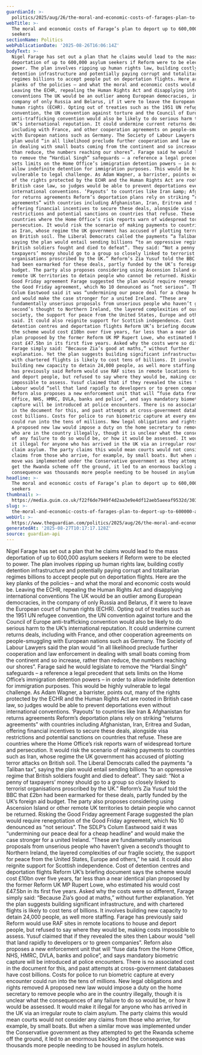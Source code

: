 ```yaml
---
guardianId: >-
  politics/2025/aug/26/the-moral-and-economic-costs-of-farages-plan-to-deport-up-to-600000-asylum-seekers
webTitle: >-
  The moral and economic costs of Farage’s plan to deport up to 600,000 asylum
  seekers
sectionName: Politics
webPublicationDate: '2025-08-26T16:06:14Z'
bodyText: >-
  Nigel Farage has set out a plan that he claims would lead to the mass
  deportation of up to 600,000 asylum seekers if Reform were to be elected to
  power. The plan involves ripping up human rights law, building costly
  detention infrastructure and potentially paying corrupt and totalitarian
  regimes billions to accept people put on deportation flights. Here are the key
  planks of the policies – and what the moral and economic costs would be.
  Leaving the ECHR, repealing the Human Rights Act and disapplying international
  conventions The UK would be an outlier among European democracies, in the
  company of only Russia and Belarus, if it were to leave the European court of
  human rights (ECHR). Opting out of treaties such as the 1951 UN refugee
  convention, the UN convention against torture and the Council of Europe
  anti-trafficking convention would also be likely to do serious harm to the
  UK’s international reputation. It could undermine current returns deals,
  including with France, and other cooperation agreements on people-smuggling
  with European nations such as Germany. The Society of Labour Lawyers said the
  plan would “in all likelihood preclude further cooperation and law enforcement
  in dealing with small boats coming from the continent and so increase, rather
  than reduce, the numbers reaching our shores”. Farage said he would legislate
  to remove the “Hardial Singh” safeguards – a reference a legal precedent that
  sets limits on the Home Office’s immigration detention powers – in order to
  allow indefinite detention for immigration purposes. This would be highly
  vulnerable to legal challenge. As Adam Wagner, a barrister, points out, many
  of the rights protected by the ECHR and the Human Rights Act are rooted in
  British case law, so judges would be able to prevent deportations even without
  international conventions. ‘Payouts’ to countries like Iran &amp; Afghanistan
  for returns agreements Reform’s deportation plans rely on striking “returns
  agreements” with countries including Afghanistan, Iran, Eritrea and Sudan,
  offering financial incentives to secure these deals, alongside visa
  restrictions and potential sanctions on countries that refuse. These are
  countries where the Home Office’s risk reports warn of widespread torture and
  persecution. It would risk the scenario of making payments to countries such
  as Iran, whose regime the UK government has accused of plotting terror attacks
  on British soil. The Liberal Democrats called the payments “a Taliban tax”,
  saying the plan would entail sending billions “to an oppressive regime that
  British soldiers fought and died to defeat”. They said: “Not a penny of
  taxpayers’ money should go to a group so closely linked to terrorist
  organisations proscribed by the UK.” Reform’s Zia Yusuf told the BBC that £2bn
  had been earmarked for these deals, partly funded by the UK’s foreign aid
  budget. The party also proposes considering using Ascension Island or other
  remote UK territories to detain people who cannot be returned. Risking the
  Good Friday agreement Farage suggested the plan would require renegotiation of
  the Good Friday agreement, which No 10 denounced as “not serious”. The SDLP’s
  Colum Eastwood said it was “undermining our peace deal for a cheap headline”
  and would make the case stronger for a united Ireland. “These are
  fundamentally unserious proposals from unserious people who haven’t given a
  second’s thought to Northern Ireland, the layered complexities of our fragile
  society, the support for peace from the United States, Europe and others,” he
  said. It could also reignite support for Scottish independence. Cost of
  detention centres and deportation flights Reform UK’s briefing document says
  the scheme would cost £10bn over five years, far less than a near identical
  plan proposed by the former Reform UK MP Rupert Lowe, who estimated his would
  cost £47.5bn in its first five years. Asked why the costs were so different,
  Farage simply said: “Because Zia’s good at maths,” without further
  explanation. Yet the plan suggests building significant infrastructure, and
  with chartered flights is likely to cost tens of billions. It involves
  building new capacity to detain 24,000 people, as well more staffing. Farage
  has previously said Reform would use RAF sites in remote locations to house
  and deport people, but refused to say where they would be, making costs
  impossible to assess. Yusuf claimed that if they revealed the sites then
  Labour would “sell that land rapidly to developers or to green companies”.
  Reforn also proposes a new enforcement unit that will “fuse data from the Home
  Office, NHS, HMRC, DVLA, banks and police”, and says mandatory biometric
  capture will be introduced at police encounters. There is no associated cost
  in the document for this, and past attempts at cross-government databases have
  cost billions. Costs for police to run biometric capture at every encounter
  could run into the tens of millions. New legal obligations and rights removed
  A proposed new law would impose a duty on the home secretary to remove people
  who are in the country illegally, though it is unclear what the consequences
  of any failure to do so would be, or how it would be assessed. It would make
  it illegal for anyone who has arrived in the UK via an irregular route to
  claim asylum. The party claims this would mean courts would not consider any
  claims from those who arrive, for example, by small boats. But when a similar
  move was implemented under the Conservative government as they attempted to
  get the Rwanda scheme off the ground, it led to an enormous backlog and the
  consequence was thousands more people needing to be housed in asylum hotels.
headline: >-
  The moral and economic costs of Farage’s plan to deport up to 600,000 asylum
  seekers
thumbnail: >-
  https://media.guim.co.uk/f22f6de7949f4d2aa3e9e4df12aeb5aeeaf9532d/303_409_5026_4021/500.jpg
slug: >-
  the-moral-and-economic-costs-of-farages-plan-to-deport-up-to-600000-asylum-seekers
webUrl: >-
  https://www.theguardian.com/politics/2025/aug/26/the-moral-and-economic-costs-of-farages-plan-to-deport-up-to-600000-asylum-seekers
generatedAt: '2025-08-27T10:17:17.128Z'
source: guardian-api
---
```

Nigel Farage has set out a plan that he claims would lead to the mass deportation of up to 600,000 asylum seekers if Reform were to be elected to power. The plan involves ripping up human rights law, building costly detention infrastructure and potentially paying corrupt and totalitarian regimes billions to accept people put on deportation flights. Here are the key planks of the policies – and what the moral and economic costs would be. Leaving the ECHR, repealing the Human Rights Act and disapplying international conventions The UK would be an outlier among European democracies, in the company of only Russia and Belarus, if it were to leave the European court of human rights (ECHR). Opting out of treaties such as the 1951 UN refugee convention, the UN convention against torture and the Council of Europe anti-trafficking convention would also be likely to do serious harm to the UK’s international reputation. It could undermine current returns deals, including with France, and other cooperation agreements on people-smuggling with European nations such as Germany. The Society of Labour Lawyers said the plan would “in all likelihood preclude further cooperation and law enforcement in dealing with small boats coming from the continent and so increase, rather than reduce, the numbers reaching our shores”. Farage said he would legislate to remove the “Hardial Singh” safeguards – a reference a legal precedent that sets limits on the Home Office’s immigration detention powers – in order to allow indefinite detention for immigration purposes. This would be highly vulnerable to legal challenge. As Adam Wagner, a barrister, points out, many of the rights protected by the ECHR and the Human Rights Act are rooted in British case law, so judges would be able to prevent deportations even without international conventions. ‘Payouts’ to countries like Iran &amp; Afghanistan for returns agreements Reform’s deportation plans rely on striking “returns agreements” with countries including Afghanistan, Iran, Eritrea and Sudan, offering financial incentives to secure these deals, alongside visa restrictions and potential sanctions on countries that refuse. These are countries where the Home Office’s risk reports warn of widespread torture and persecution. It would risk the scenario of making payments to countries such as Iran, whose regime the UK government has accused of plotting terror attacks on British soil. The Liberal Democrats called the payments “a Taliban tax”, saying the plan would entail sending billions “to an oppressive regime that British soldiers fought and died to defeat”. They said: “Not a penny of taxpayers’ money should go to a group so closely linked to terrorist organisations proscribed by the UK.” Reform’s Zia Yusuf told the BBC that £2bn had been earmarked for these deals, partly funded by the UK’s foreign aid budget. The party also proposes considering using Ascension Island or other remote UK territories to detain people who cannot be returned. Risking the Good Friday agreement Farage suggested the plan would require renegotiation of the Good Friday agreement, which No 10 denounced as “not serious”. The SDLP’s Colum Eastwood said it was “undermining our peace deal for a cheap headline” and would make the case stronger for a united Ireland. “These are fundamentally unserious proposals from unserious people who haven’t given a second’s thought to Northern Ireland, the layered complexities of our fragile society, the support for peace from the United States, Europe and others,” he said. It could also reignite support for Scottish independence. Cost of detention centres and deportation flights Reform UK’s briefing document says the scheme would cost £10bn over five years, far less than a near identical plan proposed by the former Reform UK MP Rupert Lowe, who estimated his would cost £47.5bn in its first five years. Asked why the costs were so different, Farage simply said: “Because Zia’s good at maths,” without further explanation. Yet the plan suggests building significant infrastructure, and with chartered flights is likely to cost tens of billions. It involves building new capacity to detain 24,000 people, as well more staffing. Farage has previously said Reform would use RAF sites in remote locations to house and deport people, but refused to say where they would be, making costs impossible to assess. Yusuf claimed that if they revealed the sites then Labour would “sell that land rapidly to developers or to green companies”. Reforn also proposes a new enforcement unit that will “fuse data from the Home Office, NHS, HMRC, DVLA, banks and police”, and says mandatory biometric capture will be introduced at police encounters. There is no associated cost in the document for this, and past attempts at cross-government databases have cost billions. Costs for police to run biometric capture at every encounter could run into the tens of millions. New legal obligations and rights removed A proposed new law would impose a duty on the home secretary to remove people who are in the country illegally, though it is unclear what the consequences of any failure to do so would be, or how it would be assessed. It would make it illegal for anyone who has arrived in the UK via an irregular route to claim asylum. The party claims this would mean courts would not consider any claims from those who arrive, for example, by small boats. But when a similar move was implemented under the Conservative government as they attempted to get the Rwanda scheme off the ground, it led to an enormous backlog and the consequence was thousands more people needing to be housed in asylum hotels.
